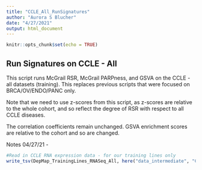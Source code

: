 ```yaml
---
title: "CCLE_All_RunSignatures"
author: "Aurora S Blucher"
date: "4/27/2021"
output: html_document
---
```


```r
knitr::opts_chunk$set(echo = TRUE)
```

## Run Signatures on CCLE - All

This script runs McGrail RSR, McGrail PARPness, and GSVA on the CCLE - all datasets (training). This replaces previous scripts that were focused on BRCA/OV/ENDO/PANC only.

Note that we need to use z-scores from this script, as z-scores are relative to the whole cohort, and so reflect the degree of RSR with respect to all CCLE diseases. 

The correlation coefficients remain unchanged. GSVA enrichment scores are relative to the cohort and so are changed. 

Notes
04/27/21 - 


```r
#Read in CCLE RNA expression data - for our training lines only
write_tsv(DepMap_TrainingLines_RNASeq_All, here("data_intermediate", "CCLE_DepMap_expression", "CCLEDepMap_TrainingLines_All_RNASeq_LONG.tsv"))



```
